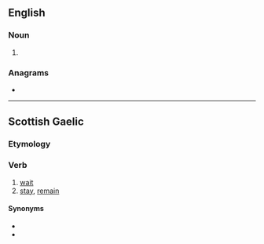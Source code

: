 {{also|féith}}
==English==

===Noun===
{{en-noun|~}}

# {{obsolete spelling of|en|faith}}

===Anagrams===
* {{anagrams|en|a=efhit|theif|thief}}

----

==Scottish Gaelic==

===Etymology===
{{rfe|gd}}

===Verb===
{{gd-verb|past=dh'fheith|fut=feithidh|vn=feitheamh|pp=feithte}}

# [[wait]]
# [[stay]], [[remain]]

====Synonyms====
* {{l|gd|fan}}
* {{l|gd|fuirich}}